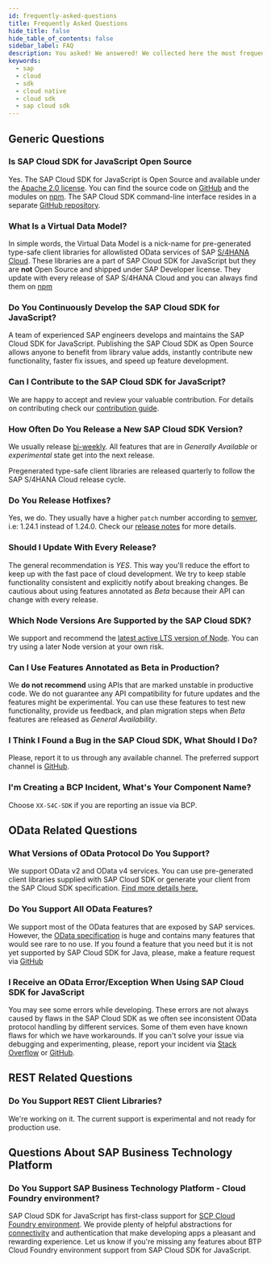 ```yaml
---
id: frequently-asked-questions
title: Frequently Asked Questions
hide_title: false
hide_table_of_contents: false
sidebar_label: FAQ
description: You asked! We answered! We collected here the most frequent question about SAP Cloud SDK for JavaScript.
keywords:
  - sap
  - cloud
  - sdk
  - cloud native
  - cloud sdk
  - sap cloud sdk
---
```



<BuildBadge /> <LicenseBadge />

## Generic Questions

### Is SAP Cloud SDK for JavaScript Open Source

Yes.
The SAP Cloud SDK for JavaScript is Open Source and available under the [Apache 2.0 license](https://www.apache.org/licenses/LICENSE-2.0).
You can find the source code on [GitHub](https://github.com/SAP/cloud-sdk-js) and the modules on [npm](https://www.npmjs.com/search?q=%40sap-cloud-sdk).
The SAP Cloud SDK command-line interface resides in a separate [GitHub repository](https://github.com/sap/cloud-sdk-cli).

### What Is a Virtual Data Model?

In simple words, the Virtual Data Model is a nick-name for pre-generated type-safe client libraries for allowlisted OData services of SAP [S/4HANA Cloud](https://www.sap.com/germany/products/s4hana-erp.html).
These libraries are a part of SAP Cloud SDK for JavaScript but they are **not** Open Source and shipped under SAP Developer license.
They update with every release of SAP S/4HANA Cloud and you can always find them on [npm](https://www.npmjs.com/search?q=%40sap%2Fcloud-sdk-vdm-*)

### Do You Continuously Develop the SAP Cloud SDK for JavaScript?

A team of experienced SAP engineers develops and maintains the SAP Cloud SDK for JavaScript.
Publishing the SAP Cloud SDK as Open Source allows anyone to benefit from library value adds, instantly contribute new functionality, faster fix issues, and speed up feature development.

### Can I Contribute to the SAP Cloud SDK for JavaScript?

We are happy to accept and review your valuable contribution.
For details on contributing check our [contribution guide](https://github.com/SAP/cloud-sdk/blob/main/CONTRIBUTING.md).

### How Often Do You Release a New SAP Cloud SDK Version?

We usually release [bi-weekly](https://github.com/SAP/cloud-sdk-js/releases).
All features that are in _Generally Available_ or _experimental_ state get into the next release.

Pregenerated type-safe client libraries are released quarterly to follow the SAP S/4HANA Cloud release cycle.

### Do You Release Hotfixes?

Yes, we do.
They usually have a higher `patch` number according to [semver](https://semver.org/), i.e: 1.24.1 instead of 1.24.0.
Check our [release notes](https://github.com/SAP/cloud-sdk-js/releases) for more details.

### Should I Update With Every Release?

The general recommendation is _YES_.
This way you'll reduce the effort to keep up with the fast pace of cloud development.
We try to keep stable functionality consistent and explicitly notify about breaking changes.
Be cautious about using features annotated as _Beta_ because their API can change with every release.

### Which Node Versions Are Supported by the SAP Cloud SDK?

We support and recommend the [latest active LTS version of Node](https://nodejs.org/en/about/releases/).
You can try using a later Node version at your own risk.

### Can I Use Features Annotated as Beta in Production?

We **do not recommend** using APIs that are marked unstable in productive code.
We do not guarantee any API compatibility for future updates and the features might be experimental.
You can use these features to test new functionality, provide us feedback, and plan migration steps when _Beta_ features are released as _General Availability_.

### I Think I Found a Bug in the SAP Cloud SDK, What Should I Do?

Please, report it to us through any available channel.
The preferred support channel is [GitHub](https://github.com/SAP/cloud-sdk-js/issues/new/choose).

### I'm Creating a BCP Incident, What's Your Component Name?

Choose `XX-S4C-SDK` if you are reporting an issue via BCP.

## OData Related Questions

### What Versions of OData Protocol Do You Support?

We support OData v2 and OData v4 services.
You can use pre-generated client libraries supplied with SAP Cloud SDK or generate your client from the SAP Cloud SDK specification.
[Find more details here.](features/odata/overview)

### Do You Support All OData Features?

We support most of the OData features that are exposed by SAP services.
However, the [OData specification](https://www.odata.org/documentation/) is huge and contains many features that would see rare to no use.
If you found a feature that you need but it is not yet supported by SAP Cloud SDK for Java, please, make a feature request via [GitHub](https://github.com/SAP/cloud-sdk-js/issues/new/choose)

### I Receive an OData Error/Exception When Using SAP Cloud SDK for JavaScript

You may see some errors while developing.
These errors are not always caused by flaws in the SAP Cloud SDK as we often see inconsistent OData protocol handling by different services.
Some of them even have known flaws for which we have workarounds.
If you can't solve your issue via debugging and experimenting, please, report your incident via [Stack Overflow](https://stackoverflow.com/questions/tagged/sap-cloud-sdk) or [GitHub](https://github.com/SAP/cloud-sdk-js/issues/new/choose).

## REST Related Questions

### Do You Support REST Client Libraries?

We're working on it.
The current support is experimental and not ready for production use.

## Questions About SAP Business Technology Platform

### Do You Support SAP Business Technology Platform - Cloud Foundry environment?

SAP Cloud SDK for JavaScript has first-class support for [SCP Cloud Foundry environment](https://www.sap.com/products/cloud-platform.html).
We provide plenty of helpful abstractions for [connectivity](features/connectivity/destination) and authentication that make developing apps a pleasant and rewarding experience.
Let us know if you're missing any features about BTP Cloud Foundry environment support from SAP Cloud SDK for JavaScript.
